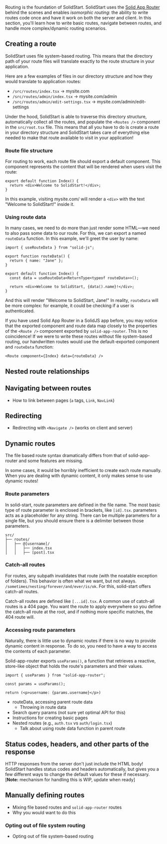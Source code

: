 
<Title>Routing & pages</Title>

Routing is the foundation of SolidStart. SolidStart uses the [Solid App Router](https://github.com/solidjs/solid-app-router) behind the scenes and enables _isomorphic routing_: the ability to write routes code once and have it work on both the server and client. In this section, you'll learn how to write basic routes, navigate between routes, and handle more complex/dynamic routing scenarios.

## Creating a route

SolidStart uses file system-based routing. This means that the directory path of your route files will translate exactly to the route structure in your application.

Here are a few examples of files in our directory structure and how they would translate to application routes:

- `/src/routes/index.tsx` -> mysite.com
- `/src/routes/admin/index.tsx` -> mysite.com/admin
- `/src/routes/admin/edit-settings.tsx` -> mysite.com/admin/edit-settings

Under the hood, SolidStart is able to traverse this directory structure, automatically collect all the routes, and populate the `<Routes />` component in the `src/root.tsx` file. This means that all you have to do is create a route in your directory structure and SolidStart takes care of everything else needed to make that route available to visit in your application!

### Route file structure

For routing to work, each route file should export a default component. This component represents the content that will be rendered when users visit the route:

```tsx
export default function Index() {
  return <div>Welcome to SolidStart!</div>;
}
```

In this example, visiting mysite.com/ will render a `<div>` with the text "Welcome to SolidStart!" inside it.

### Using route data

In many cases, we need to do more than just render some HTML&mdash;we need to also pass some data to our route. For this, we can export a named `routeData` function. In this example, we'll greet the user by name:

```tsx
import { useRouteData } from "solid-js";

export function routeData() {
  return { name: "Jane" };
}

export default function Index() {
  const data = useRouteData<ReturnType<typeof routeData>>();

  return <div>Welcome to SolidStart, {data().name}!</div>;
}
```

And this will render "Welcome to SolidStart, Jane!" In reality, `routeData` will be more complex: for example, it could be checking if a user is authenticated.

<Aside type="advanced" title="How this looks without file system routing" collapsible>

If you have used Solid App Router in a SolidJS app before, you may notice that the exported component and route data map closely to the properties of the `<Route />` component exported by `solid-app-router`. This is no coincidence! If we were to write these routes without file system-based routing, our handwritten routes would use the default-exported component and `routeData` function:

```tsx
<Route component={Index} data={routeData} />
```

</Aside>

## Nested route relationships

## Navigating between routes

- How to link between pages (`a` tags, `Link`, `NavLink`)

## Redirecting

- Redirecting with `<Navigate />` (works on client and server)

## Dynamic routes

<Aside type="advanced" title="For users of solid-app-router">

The file based route syntax dramatically differs from that of solid-app-router and some features are missing.

</Aside>

In some cases, it would be horribly inefficient to create each route manually. When you are dealing with dynamic content, it only makes sense to use dynamic routes!

### Route parameters

In solid-start, route parameters are defined in the file name. The most basic type of route parameter is enclosed in brackets, like `[id].tsx`. parameters acts as a placeholder for any string. There can be multiple parameters for a single file, but you should ensure there is a delimiter between those parameters.

```
src/
├── routes/
│   ├── @[username]/
│   │   ├── index.tsx
│   │   ├── [post].tsx
```
  
### Catch-all routes

For routes, any subpath invalidates that route (with the noatable exception of folders). This behavior is often what we want, but not always. `/sometimes/nesting/forever/and/ever/is/ok`. For this, solid-start offers catch-all routes.

Catch-all routes are defined like `[...id].tsx`. A common use of catch-all routes is a 404 page. You want the route to apply everywhere so you define the catch-all route at the root, and if nothing more specific matches, the 404 route will.

### Accessing route parameters

Naturally, there is little use to dynamic routes if there is no way to provide dynamic content in response. To do so, you need to have a way to access the contents of each parameter.

Solid-app-router exports `useParams()`, a function that retrieves a reactive, store-like object that holds the route's parameters and their values.

```tsx
import { useParams } from "solid-app-router";

const params = useParams();

return (<p>username: {params.username}</p>)
```

- routeData, accessing parent route data
  - Throwing in route data
- Search query params (not sure yet optimal API for this)
- Instructions for creating basic pages
- Nested routes (e.g., `auth.tsx` vs `auth/login.tsx`)
  - Talk about using route data function in parent route

## Status codes, headers, and other parts of the response

HTTP responses from the server don't just include the HTML body! SolidStart handles status codes and headers automatically, but gives you a few different ways to change the default values for these if necessary. [**Note:** mechanism for handling this is WIP, update when ready]

## Manually defining routes

- Mixing file based routes and `solid-app-router` routes
- Why you would want to do this

### Opting out of file system routing

- Opting out of file system-based routing

